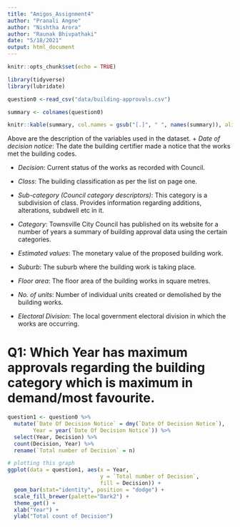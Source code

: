 ```yaml
---
title: "Amigos_Assignment4"
author: "Pranali Angne"
author: "Nishtha Arora"
author: "Raunak Bhivpathaki"
date: "5/18/2021"
output: html_document
---
```


```r
knitr::opts_chunk$set(echo = TRUE)
```

\section*{1}
```r
library(tidyverse)
library(lubridate)
```



```r
question0 <-read_csv("data/building-approvals.csv")

summary <- colnames(question0)

knitr::kable(summary, col.names = gsub("[.]", " ", names(summary)), align = "c")
```



Above are the description of the variables used in the dataset.
+ *Date of decision notice*: The date the building certifier made a notice that the works met the building codes.

+ *Decision*: Current status of the works as recorded with Council.

+ *Class*: The building classification as per the list on page one.

+ *Sub-category (Council category descriptors)*: This category is a subdivision of class. Provides information regarding additions, alterations, subdwell etc in it.

+ *Category*: Townsville City Council has published on its website for a number of years a summary of building approval data using the certain categories.

+ *Estimated values*: The monetary value of the proposed building work.

+ *Suburb*: The suburb where the building work is taking place.

+ *Floor area*: The floor area of the building works in square metres.

+ *No. of units*: Number of individual units created or demolished by the building works.

+ *Electoral Division*: The local government electoral division in which the works are occurring.


# Q1: Which **Year** has maximum approvals regarding the building category which is maximum in demand/most favourite.

```r
question1 <- question0 %>% 
  mutate(`Date Of Decision Notice` = dmy(`Date Of Decision Notice`),
        Year = year(`Date Of Decision Notice`)) %>% 
  select(Year, Decision) %>% 
  count(Decision, Year) %>% 
  rename(`Total number of Decision` = n)

# plotting this graph
ggplot(data = question1, aes(x = Year,
                             y = `Total number of Decision`, 
                             fill = Decision)) +
  geom_bar(stat="identity", position = "dodge") +
  scale_fill_brewer(palette="Dark2") +
  theme_get() +
  xlab("Year") +
  ylab("Total count of Decision") 
```


\section*{2}


\section*{3}